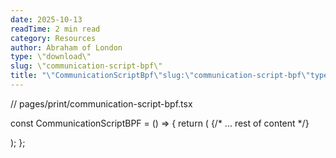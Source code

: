 ```yaml
---
date: 2025-10-13
readTime: 2 min read
category: Resources
author: Abraham of London
type: \"download\"
slug: \"communication-script-bpf\"
title: "\"CommunicationScriptBpf\"slug:\"communication-script-bpf\"type:\"template\"slug:\"communication-script-bpf\"type:\"Download\"title:\"CommunicationScriptBpf\"date:2025-10-13author:\"AbrahamofLondon\"readTime:2minreadcategory:\"Resources\""
---
```


// pages/print/communication-script-bpf.tsx

const CommunicationScriptBPF = () => {
  return (
    <BrandFrame title="Communication Script BPF" subtitle="The essential talking points for aligning a team on the plan, money, and targets for the next quarter." pageSize="A4" >
      {/* ... rest of content */}
      <div className="mt-12 text-center py-6 border-t border-b border-lightGrey/80">
        <EmbossedBrandMark src="/assets/images/abraham-logo.jpg" alt="Abraham of London Official Mark" width={100} height={100} effect="emboss" className="inline-block" />
      </div>
    </BrandFrame>
  );
};

